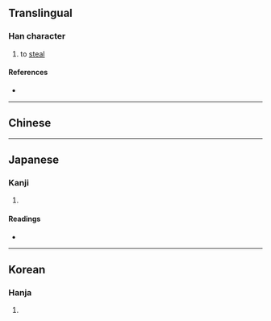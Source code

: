 {{also|偷}}
{{character info/new}}
==Translingual==

===Han character===
{{Han char|rn=9|rad=人|as=09|sn=11|four=|canj=OOMV|ids=⿰亻兪}}

# to [[steal]]

====References====
* {{Han ref|kx=0112.071|dkj=00901|hdz=10193.021|uh=5078|ud=20600}}

----

==Chinese==
{{zh-see|偷|v}}

----

==Japanese==

===Kanji===
{{ja-kanji|grade=|rs=人09}}

# {{rfdef|ja|sort=人09}}

====Readings====
* {{ja-readings|on=[[ちゅう]] (chū), [[とう]] (tō)|kun=[[ぬすむ]] (nusumu)}}

----

==Korean==

===Hanja===
{{ko-hanja|hangeul=투|rv=tu|mr=t'u}}

# {{rfdef|ko|sort=人09}}